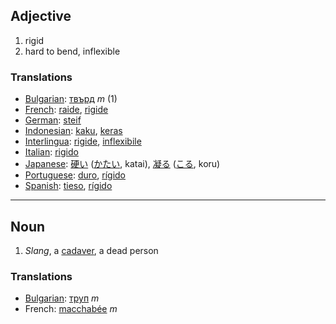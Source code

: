 ==Adjective== 
# rigid
# hard to bend, inflexible

===Translations=== 
*[[Bulgarian]]: [[твърд]] ''m'' (1)
*[[French]]: [[raide]], [[rigide]] 
*[[German]]: [[steif]] 
*[[Indonesian]]: [[kaku]], [[keras]]
*[[Interlingua]]: [[rigide]], [[inflexibile]] 
*[[Italian]]: [[rigido]]
*[[Japanese]]: [[硬い]] ([[かたい]], katai), [[凝る]] ([[こる]], koru)
*[[Portuguese]]: [[duro]], [[rígido]] 
*[[Spanish]]: [[tieso]], [[rígido]] 

----

==Noun==
# ''Slang'', a [[cadaver]], a dead person
===Translations===
*[[Bulgarian]]: [[труп]] ''m''
*French: [[macchabée]] ''m''